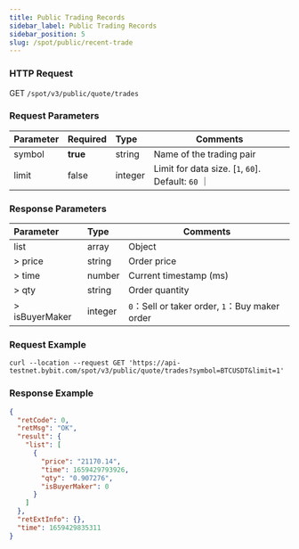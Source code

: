 ```yaml
---
title: Public Trading Records
sidebar_label: Public Trading Records
sidebar_position: 5
slug: /spot/public/recent-trade
---
```


### HTTP Request
GET <code>/spot/v3/public/quote/trades</code>

### Request Parameters
| Parameter | Required | Type | Comments|
|:----- |:-------|:-----|------ |
| symbol | **true** | string | Name of the trading pair |
| limit | false | integer | Limit for data size. [`1`, `60`]. Default: `60` ｜

### Response Parameters
| Parameter | Type | Comments|
|:----- |:-----|----- |
| list | array |Object |
| > price | string | Order price |
| > time | number | Current timestamp (ms) |
| > qty | string | Order quantity |
| > isBuyerMaker | integer | `0`：Sell or taker order, `1`：Buy maker order |

### Request Example

```http
curl --location --request GET 'https://api-testnet.bybit.com/spot/v3/public/quote/trades?symbol=BTCUSDT&limit=1'
```

### Response Example

```json
{
  "retCode": 0,
  "retMsg": "OK",
  "result": {
    "list": [
      {
        "price": "21170.14",
        "time": 1659429793926,
        "qty": "0.907276",
        "isBuyerMaker": 0
      }
    ]
  },
  "retExtInfo": {},
  "time": 1659429835311
}
```
